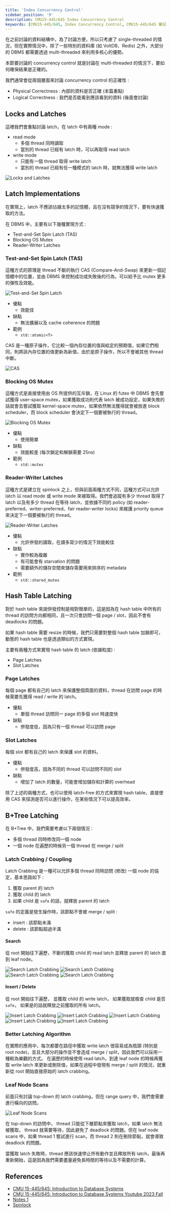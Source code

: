 ```yaml
---
title: 'Index Concurrency Control'
sidebar_position: '9'
description: CMU15-445/645 Index Concurrency Control
keywords: [CMU15-445/645, Index Concurrency Control, CMU15-445/645 筆記]
---
```


<head>
  <title>CMU 15-445/645 筆記 Index Concurrency Control</title>
</head>

在之前討論的資料結構中，為了討論方便，所以只考慮了 single-threaded 的情況，但在實際情況中，除了一些特別的資料庫 (如 VoltDB、Redis) 之外，大部分的 DBMS 都需要透過 multi-threaded 來利用多核心的優勢。

本節要討論的 concurrency control 就是討論在 multi-threaded 的情況下，要如何確保結果是正確的。

我們通常會從兩個層面來討論 concurrency control 的正確性 :

- Physical Correctness : 內部的資料是否正確 (本篇重點)
- Logical Correctness : 我們是否能看到應該看到的資料 (後面會討論)

## Locks and Latches

這裡我們會重點討論 latch，在 latch 中有兩種 mode :

- read mode
  - 多個 thread 同時讀取
  - 當別的 thread 已經有 latch 時，可以再取得 read latch
- write mode
  - 只能有一個 thread 取得 write latch
  - 當別的 thread 已經有任一種模式的 latch 時，就無法獲得 write latch

![Locks and Latches](/img/cmu15-445/c09/image-10.png)

## Latch Implementations

在實現上，latch 不應該佔據太多的記憶體，且在沒有競爭的情況下，要有快速獲取的方法。

在 DBMS 中，主要有以下幾種實現方式 :

- Test-and-Set Spin Latch (TAS)
- Blocking OS Mutex
- Reader-Writer Latches

### Test-and-Set Spin Latch (TAS)

這種方式的原理是 thread 不斷的執行 CAS (Compare-And-Swap) 來更新一個記憶體中的位置，並由 DBMS 來控制成功或失敗後的行為，可以給予比 mutex 更多的彈性及效能。

![Test-and-Set Spin Latch](/img/cmu15-445/c09/image-11.png)

- 優點
  - 效能佳
- 缺點
  - 無法擴展以及 cache coherence 的問題
- 範例
  - `std::atomic<T>`

CAS 是一種原子操作，它比較一個內存位置的值與給定的預期值，如果它們相同，則將該內存位置的值更新為新值，由於是原子操作，所以不會被其他 thread 中斷。

![CAS](/img/cmu15-445/c09/image-14.png)

### Blocking OS Mutex

這種方式是直接使用由 OS 所提供的互斥鎖，在 Linux 的 futex 中 DBMS 會先嘗試獲得 user-space mutex，如果獲取成功則代表 latch 被成功設定，如果失敗的話就會去嘗試獲取 kernel-space mutex，如果依然無法獲得就會被放進 block scheduler，而 block scheduler 會決定下一個要被執行的 thread。

![Blocking OS Mutex](/img/cmu15-445/c09/image-12.png)

- 優點
  - 使用簡單
- 缺點
  - 效能較差 (每次鎖定和解鎖需要 25ns)
- 範例
  - `std::mutex`

### Reader-Writer Latches

這種方式是建立在 spinlock 之上，但與前面兩種方式不同，這種方式可以允許 latch 以 read mode 或 write mode 來被取得。我們會追蹤有多少 thread 取得了 latch 以及有多少 thread 在等待 latch，並依據不同的 policy (如 reader-preferred、writer-preferred、fair reader-writer locks) 來維護 priority queue 來決定下一個要被執行的 thread。

![Reader-Writer Latches](/img/cmu15-445/c09/image-13.png)

- 優點
  - 允許併發的讀取，在讀多寫少的情況下效能較佳
- 缺點
  - 實作較為複雜
  - 有可能會有 starvation 的問題
  - 需要額外的儲存空間來儲存需要用來排序的 metadata
- 範例
  - `std::shared_mutex`

## Hash Table Latching

對於 hash table 來說併發控制是相對簡單的，這是因為在 hash table 中所有的 thread 的訪問方向都相同，且一次只會訪問一個 page / slot，因此不會有 deadlocks 的問題。

如果 hash table 需要 resize 的時候，我們只需要對整個 hash table 加鎖即可，動態的 hash table 也是透過類似的方式實現。

主要有兩種方式來實現 hash table 的 latch (依據粒度) :

- Page Latches
- Slot Latches

### Page Latches

每個 page 都有自己的 latch 來保護整個頁面的資料，thread 在訪問 page 的時候需要先獲得 read / write 的 latch。

- 優點
  - 單個 thread 訪問同一 page 的多個 slot 時速度快
- 缺點
  - 併發度低，因為只有一個 thread 可以訪問 page

### Slot Latches

每個 slot 都有自己的 latch 來保護 slot 的資料。

- 優點
  - 併發度高，因為不同的 thread 可以訪問不同的 slot
- 缺點
  - 增加了 latch 的數量，可能會增加儲存和計算的 overhead

除了上述的兩種方式，也可以使用 latch-free 的方式來實現 hash table，直接使用 CAS 來探測是否可以進行操作，在某些情況下可以提高效率。

## B+Tree Latching

在 B+Tree 中，我們需要考慮以下兩個情況 :

- 多個 thread 同時修改同一個 node
- 一個 node 在遍歷的時候另一個 thread 在 merge / split

### Latch Crabbing / Coupling

Latch Crabbing 是一種可以允許多個 thread 同時訪問 (修改) 一個 node 的協定，基本思路如下 :

1. 獲取 parent 的 latch
2. 獲取 child 的 latch
3. 如果 child 是 `safe` 的話，就釋放 parent 的 latch

`safe` 的定義是發生操作時，該節點不會被 merge / split :

- insert : 該節點未滿
- delete : 該節點超過半滿

#### Search

從 root 開始往下遍歷，不斷的獲取 child 的 read latch 並釋放 parent 的 latch 直到 leaf node。

![Search Latch Crabbing](/img/cmu15-445/c09/image.png)
![Search Latch Crabbing](/img/cmu15-445/c09/image-1.png)
![Search Latch Crabbing](/img/cmu15-445/c09/image-2.png)
![Search Latch Crabbing](/img/cmu15-445/c09/image-3.png)

#### Insert / Delete

從 root 開始往下遍歷，
並獲取 child 的 write latch，
如果獲取就檢查 child 是否 `safe`，
如果是的話就釋放之前獲取的所有 latch。

![Insert Latch Crabbing](/img/cmu15-445/c09/image-4.png)
![Insert Latch Crabbing](/img/cmu15-445/c09/image-5.png)
![Insert Latch Crabbing](/img/cmu15-445/c09/image-6.png)
![Insert Latch Crabbing](/img/cmu15-445/c09/image-7.png)
![Insert Latch Crabbing](/img/cmu15-445/c09/image-8.png)

### Better Latching Algorithm

在實際的應用中，每次都要在路徑中獲取 write latch 很容易成為瓶頸 (特別是 root node)，並且大部分的操作並不會造成 merge / split，因此我們可以採用一種較為樂觀的方式。
在遍歷的時候使用 read latch，到達 leaf node 的時候再獲取 write latch 來更新或刪除值，如果在過程中發現有 merge / split 的情況，就重新從 root 開始直接原始的 latch crabbing。

### Leaf Node Scans

前面只有討論 top-down 的 latch crabbing，但在 range query 中，我們會需要進行橫向的訪問。

![Leaf Node Scans](/img/cmu15-445/c09/image-9.png)

在 top-down 的訪問中， thread 只能從下層節點來獲取 latch，如果 latch 無法被獲取， thread 就需要等待，因此避免了 deadlock 的問題。但在 leaf node scans 中，如果 thread 1 嘗試進行 scan，而 thread 2 則在刪除節點，就會導致 deadlock 的問題。

當獲取 latch 失敗時，thread 應該快速停止所有動作並且釋放所有 latch，最後再重新開始，這是因為我們需要盡量避免長時間的等待以及不需要的計算。

## References

- [CMU 15-445/645: Introduction to Database Systems](https://15445.courses.cs.cmu.edu/fall2023/)
- [CMU 15-445/645: Introduction to Database Systems Youtube 2023 Fall](https://www.youtube.com/watch?v=POuQogLy3E8&list=PLSE8ODhjZXjbj8BMuIrRcacnQh20hmY9g&index=10)
- [Notes 1](https://zhenghe.gitbook.io/open-courses/cmu-15-445-645-database-systems/index-concurrency-control)
- [Spinlock](https://ithelp.ithome.com.tw/articles/10281491)
